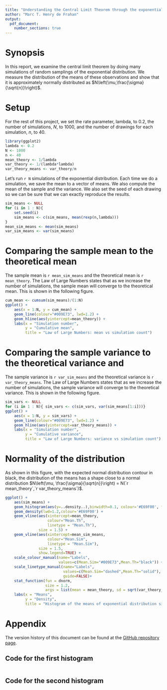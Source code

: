```yaml
---
title: "Understanding the Central Limit Theorem through the exponential distribution"
author: "Marc T. Henry de Frahan"
output: 
  pdf_document:
    number_sections: true
---
```


# Synopsis
In this report, we examine the central limit theorem by doing many
simulations of random samplings of the exponential distribution. We
measure the distribution of the means of these observations and show
that it is approximately normally distributed as $N\left(\mu,\frac{\sigma}{\sqrt{n}}\right)$.

# Setup

For the rest of this project, we set the rate parameter, lambda, to
0.2, the number of simulations, $N$, to 1000, and the number of drawings for each simulation, $n$, to 40.

```r
library(ggplot2)
lambda <- 0.2
N <- 1000
n <- 40
mean_theory <- 1/lambda
var_theory <- 1/(lambda*lambda)
var_theory_means <- var_theory/n
```

Let's run `r N` simulations of the exponential distribution. Each
time we do a simulation, we save the mean to a vector of means. We
also compute the mean of the sample and the variance. We also set the seed of each drawing so we can be sure that we can exactly reproduce the results.

```r
sim_means <- NULL
for (i in 1 : N){
    set.seed(i)
    sim_means <- c(sim_means, mean(rexp(n,lambda)))
}
mean_sim_means <- mean(sim_means)
var_sim_means <- var(sim_means)
```

# Comparing the sample mean to the theoretical mean

The sample mean is `r mean_sim_means` and the theoretical mean is `r mean_theory`. The Law of Large Numbers states that as we increase the number of simulations, the sample mean will converge to the theoretical mean. This is shown in the following figure.

```r
cum_mean <- cumsum(sim_means)/(1:N)
ggplot() +
    aes(x = 1:N, y = cum_mean) +
    geom_line(colour="#009E73", lwd=1.2) + 
    geom_hline(aes(yintercept=mean_theory)) +
    labs(x = "Simulation number",
         y = "Cumulative mean",
         title = "Law of Large Numbers: mean vs simulation count")
```

# Comparing the sample variance to the theoretical variance and 

The sample variance is `r var_sim_means` and the theoretical variance
is `r var_theory_means`. The Law of Large Numbers states that as we increase the number of simulations, the sample variance will converge to the theoretical variance. This is shown in the following figure.

```r
sim_vars <- NULL
for (i in 1 : N){ sim_vars <- c(sim_vars, var(sim_means[1:i]))}
ggplot() +
    aes(x = 1:N, y = sim_vars) +
    geom_line(colour="#009E73", lwd=1.2) + 
    geom_hline(aes(yintercept=var_theory_means)) +
    labs(x = "Simulation number",
         y = "Cumulative variance",
         title = "Law of Large Numbers: variance vs simulation count")
```



# Normality of the distribution

As shown in this figure, with the expected normal distribution
contour in black, the distribution of the means has a shape close to a normal
distribution $N\left(\mu, \frac{\sigma}{\sqrt{n}}\right) = N(`r mean_theory`,`r var_theory_means`)$.

```r
ggplot() +
    aes(sim_means) +
    geom_histogram(aes(y=..density..),binwidth=0.1, colour='#E69F00', fill = '#E69F00', alpha = 0.5) +
    geom_density(lwd=1.2,colour='#E69F00') +
    geom_vline(aes(xintercept=mean_theory,
                   colour="Mean.Th",
                   linetype = "Mean.Th"),
               size = 1.5) +
    geom_vline(aes(xintercept=mean_sim_means,
                   colour="Mean.Sim",
                   linetype = "Mean.Sim"),
               size = 1.5,
               show.legend=TRUE) +
    scale_colour_manual(name="Labels",
                        values=c(Mean.Sim="#009E73",Mean.Th="black")) +
    scale_linetype_manual(name="Labels",
                          values=c(Mean.Sim="dashed",Mean.Th="solid"),
                          guide=FALSE)+
    stat_function(fun = dnorm,
                  size = 1.2,
                  args = list(mean = mean_theory, sd = sqrt(var_theory_means))) +
    labs(x = "Means",
         y = "Density",
         title = "Histogram of the means of exponential distribution simulations")
```

\newpage

# Appendix
The version history of this document can be found at the [GitHub repository page](https://github.com/marchdf/StatInf1).

## Code for the first histogram
```r
```

## Code for the second histogram
```r
```
